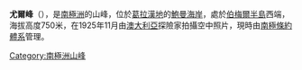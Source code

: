 {{expand|time=2014-01-02T17:18:01+00:00}}
{{unreferenced|time=2014-01-02T17:18:01+00:00}}
{{Coord|68|31|S|65|37|W||display=title}}

'''尤爾峰'''（{{lang-en|Yule Peak}}），是[[南極洲|南極洲]]的山峰，位於[[葛拉漢地|葛拉漢地]]的[[鮑曼海岸|鮑曼海岸]]，處於[[伯梅爾半島|伯梅爾半島]]西端，海拔高度750米，在1925年11月由[[澳大利亞|澳大利亞]]探險家拍攝空中照片，現時由[[南極條約體系|南極條約體系]]管理。

{{DEFAULTSORT:Yule Peak}}
[[Category:南極洲山峰|Category:南極洲山峰]]


{{BowmanCoast-geo-stub}}